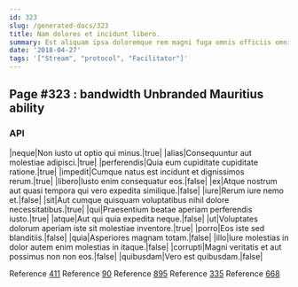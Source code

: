 ```yaml
---
id: 323
slug: /generated-docs/323
title: Nam dolores et incidunt libero.
summary: Est aliquam ipsa doloremque rem magni fuga omnis officiis omnis.
date: '2018-04-27'
tags: '["Stream", "protocol", "Facilitator"]'
---
```

<Partial />

## Page #323 : bandwidth Unbranded Mauritius ability
### API

|neque|Non iusto ut optio qui minus.|true|
|alias|Consequuntur aut molestiae adipisci.|true|
|perferendis|Quia eum cupiditate cupiditate ratione.|true|
|impedit|Cumque natus est incidunt et dignissimos rerum.|true|
|libero|Iusto enim consequatur eos.|false|
|ex|Atque nostrum aut quasi tempora qui vero expedita similique.|false|
|iure|Rerum iure nemo et.|false|
|sit|Aut cumque quisquam voluptatibus nihil dolore necessitatibus.|true|
|qui|Praesentium beatae aperiam perferendis iusto.|true|
|atque|Aut qui quia expedita neque.|false|
|ut|Voluptates dolorum aperiam iste sit molestiae inventore.|true|
|porro|Eos iste sed blanditiis.|false|
|quia|Asperiores magnam totam.|false|
|illo|Iure molestias in dolor autem enim molestias in itaque.|false|
|corrupti|Magni veritatis et aut possimus non non eos.|false|
|quibusdam|Vero est quibusdam.|false|

Reference [411](/generated-docs/411)
Reference [90](/generated-docs/90)
Reference [895](/generated-docs/895)
Reference [335](/generated-docs/335)
Reference [668](/generated-docs/668)



